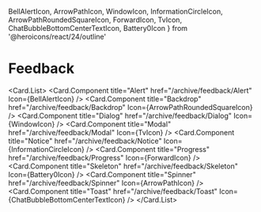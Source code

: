   BellAlertIcon,
  ArrowPathIcon,
  WindowIcon,
  InformationCircleIcon,
  ArrowPathRoundedSquareIcon,
  ForwardIcon,
  TvIcon,
  ChatBubbleBottomCenterTextIcon,
  Battery0Icon
} from '@heroicons/react/24/outline'

# Feedback

<Card.List>
  <Card.Component
    title="Alert"
    href="/archive/feedback/Alert"
    Icon={BellAlertIcon}
  />
  <Card.Component
    title="Backdrop"
    href="/archive/feedback/Backdrop"
    Icon={ArrowPathRoundedSquareIcon}
  />
  <Card.Component
    title="Dialog"
    href="/archive/feedback/Dialog"
    Icon={WindowIcon}
  />
  <Card.Component title="Modal" href="/archive/feedback/Modal" Icon={TvIcon} />
  <Card.Component
    title="Notice"
    href="/archive/feedback/Notice"
    Icon={InformationCircleIcon}
  />
  <Card.Component
    title="Progress"
    href="/archive/feedback/Progress"
    Icon={ForwardIcon}
  />
  <Card.Component
    title="Skeleton"
    href="/archive/feedback/Skeleton"
    Icon={Battery0Icon}
  />
  <Card.Component
    title="Spinner"
    href="/archive/feedback/Spinner"
    Icon={ArrowPathIcon}
  />
  <Card.Component
    title="Toast"
    href="/archive/feedback/Toast"
    Icon={ChatBubbleBottomCenterTextIcon}
  />
</Card.List>

